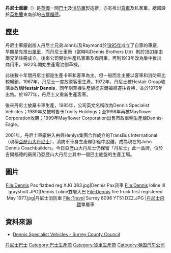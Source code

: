 {{Infobox company
| name             = Dennis Motors Limited<br/>丹尼士
| logo             = File:Dennis badge.JPG
| caption          = 丹尼士車廠牌章 
| type             = [[上市公司|上市公司]]
| traded_as        = 
| fate             = {{ubl|Municipal vehicles sold 1999|Public service vehicles sold after collapse in 2004}}
| predecessor      = 
| successor        = {{ubl|[[亞歷山大丹尼士|亞歷山大丹尼士]]|[[Dennis_Eagle_Limited|Dennis Eagle Limited]]}}
| foundation       = {{Start date|1895}}
| founder          = 約翰·丹尼士（John Dennis）<br/>雷蒙德·丹尼士（Raymond Dennis）
| defunct          = 2004
| location_city    = [[薩里郡|薩里郡]] [[吉爾福德|基爾福]]
| location_country = {{UK}} <br/> {{ENG}}
| location         = 
| locations        = (Plants) Guildford, Warwick, Scarborough, Anston, Blackpool, Wigan, Falkirk, Belfast
| area_served      = 全球
| key_people       = {{ubl|John and Raymond Dennis|David Hargreaves|Geoff Hollyhead}}
| industry         = [[汽車工業|汽車工業]]及生產
| products         = {{ubl|[[汽車|汽車]]，[[貨車|貨車]]，[[巴士|巴士]]|[[Fire_appliance|Fire appliance]]s|[[Van|Van]]s, [[Ambulance|Ambulance]]s|[[Waste_management|Waste management]] vehicles|[[Lawn_mower|Motor mowers]]|[[Airport_tug|Airport tug]]s}}
| services         = 
| revenue          = 
| operating_income = 
| net_income       = 
| assets           = 
| equity           = 
| owner            = 
| num_employees    = 
| parent           = {{ubl|independent (1895-1972)|[[Hestair_Group|Hestair Group]] (1972-1989)|Trinity Holdings MBO|—> Dennis Group (1989-1998)|[[Mayflower_Corporation|Mayflower Corporation]] (1998-2001)|[[Transbus|Transbus International]] (2001-2004)}}
| divisions        = 
| subsid           = 
| homepage       =[https://web.archive.org/web/20010429160106/http://www.dennis-group.co.uk:80/ Dennis Group website]
| footnotes        = 
| intl             = 
}}

{{noteTA
|1=zh-hant:基爾福; zh-hans:吉爾福德;
}}
{{Expand|time=2013-06-19}}
'''丹尼士車廠'''（{{lang-en|'''Dennis Specialist Vehicles'''}}）是[[英國|英國]]一間[[巴士|巴士]]及[[消防車|消防車]]製造廠，亦有推出[[貨車|貨車]]及私家車，總部設於[[英格蘭|英格蘭]]東南部的[[吉爾福德|吉爾福德]]。

== 歷史 ==
丹尼士車廠創辦人丹尼士兄弟John以及Raymond於[[1895年|1895年]]成立了自家的車廠，早期是先推出[[單車|單車]]，而丹尼士車廠（當時叫Dennis Brothers Ltd）則於[[1901年|1901年]]由兩兄弟註冊成立。後來公司開始生產私家車及商用車，再到1913年改為集中推出商用車，1922年開始生產電油割草機。

此後數十年間丹尼士都是生產卡車和客車為主。但一般而言主要以客車和消防車比較暢銷。1967年，丹尼士一度放棄客車生產。1972年，丹尼士被Hestair Group收購並改稱'''Hestair Dennis'''，同年割草機生產線從吉爾福德遷往肯特，並於1976年出售。於1977年，丹尼士又重新生產客車。

後來丹尼士放棄卡車生產，1985年，公司英文名稱改為Dennis Specialist Vehicles；1989年又被轉售予Trinity Holdings；至1998年再被Mayflower Corporation收購；1999年Mayflower Corporation出售市政車輛生產線Dennis-Eagle。

2001年，丹尼士車廠併入由{{link-en|五月花公司|Mayflower Corporation}}與Henlys集團合作成立的TransBus International（現稱[[亞歷山大丹尼士|亞歷山大丹尼士]]），消防車車身生產線卻從中脫離，成為現在的John Dennis Coachbuilders。今日亞歷山大丹尼士仍保留「丹尼士」此一品牌，位於吉爾福德的廠房乃亞歷山大丹尼士其中一個巴士底盤的生產工場。

== 圖片 ==
<center>
<gallery>
File:Dennis Pax flatbed reg XJG 383.jpg|Dennis Pax貨車
File:Dennis loline III grayshott.JPG|Dennis Loline雙層大巴
File:Dennis fire truck first registered May 1977.jpg|丹尼士消防車
File:Travel Surrey 8096 YT51 DZZ.JPG |[[丹尼士飛鏢|丹尼士飛鏢]]單層車
</gallery>
</center>

== 資料來源 ==
* [https://web.archive.org/web/20110930051044/http://www.surreycc.gov.uk/sccwebsite/sccwspages.nsf/LookupWebPagesByTITLE_RTF/Dennis+Specialist+Vehicles?opendocument Dennis Specialist Vehicles - Surrey County Council]

{{Dennis buses}}

[[Category:丹尼士巴士|]]
[[Category:巴士生產商|Category:巴士生產商]]
[[Category:貨車生產商|Category:貨車生產商]]
[[Category:英国汽车公司|Category:英国汽车公司]]